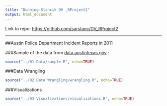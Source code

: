 ```yaml
---
title: "Dunning-Stancik DV _RProject2"
output: html_document
---
```


Link to repo:
<https://github.com/sarstanc/DV_RProject2>

___

##Austin Police Department Incident Reports in 2011

###Sample of the data from [data.austintexas.gov](https://data.austintexas.gov/Public-Safety/APD-Incident-Extract-2011/gr59-ids7) :
```r
source("../01 Data/sample.R", echo=TRUE)
```

###Data Wrangling
```r
source("../02 Data Wrangling/wrangling.R", echo=TRUE)
```

###Visualizations
```r
source("../03 Visualizations/visualizations.R", echo=TRUE)
```



